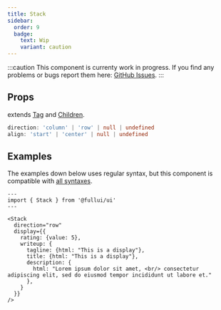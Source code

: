 ```yaml
---
title: Stack
sidebar:
  order: 9
  badge:
    text: Wip
    variant: caution
---
```


:::caution
This component is currenty work in progress.
If you find any problems or bugs report them here: [GitHub Issues](https://full.dev).
:::

## Props
extends [Tag](/components/tag) and [Children](/components/children).
```ts
direction: 'column' | 'row' | null | undefined
align: 'start' | 'center' | null | undefined
```

## Examples
The examples down below uses regular syntax, but this component is compatible with [all syntaxes](/guides/components#syntax).

```astro live
---
import { Stack } from '@fullui/ui'
---

<Stack
  direction="row"
  display={{
    rating: {value: 5},
    writeup: {
      tagline: {html: "This is a display"},
      title: {html: "This is a display"},
      description: {
        html: "Lorem ipsum dolor sit amet, <br/> consectetur adipiscing elit, sed do eiusmod tempor incididunt ut labore et."
      },
    }
  }}
/>
```